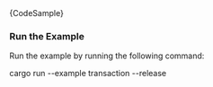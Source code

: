 
<DotEnvWarning />

<CodeBlock className="language-rust" highlight>
  {CodeSample}
</CodeBlock>

### Run the Example

Run the example by running the following command:

<CodeBlock className="language-bash">
    cargo run --example transaction --release
</CodeBlock>